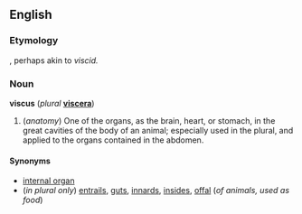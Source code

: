 ==English==

{{webster}}

===Etymology===
{{L.}}, perhaps akin to {{E.}} ''viscid.''

===Noun===
'''viscus'''  (''plural'' '''[[viscera]]''')

#(''anatomy'') One of the organs, as the brain, heart, or stomach, in the great cavities of the body of an animal;  especially used in the plural, and applied to the organs contained in the abdomen.

====Synonyms====
*[[internal organ]]
*(''in plural only'') [[entrails]], [[guts]], [[innards]], [[insides]], [[offal]] (''of animals, used as food'')